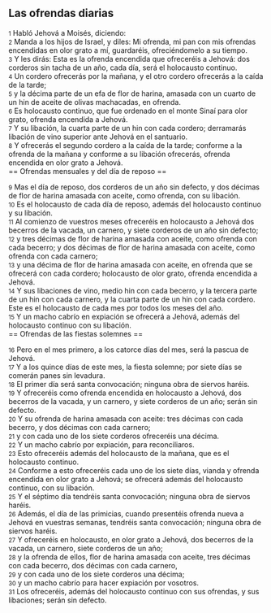 == Las ofrendas diarias ==

{{anchor|1}} <small>1</small> Habló Jehová a Moisés, diciendo:<br>
{{anchor|2}} <small>2</small> Manda a los hijos de Israel, y diles: Mi ofrenda, mi pan con mis ofrendas encendidas en olor grato a mí, guardaréis, ofreciéndomelo a su tiempo.<br>
{{anchor|3}} <small>3</small> Y les dirás: Esta es la ofrenda encendida que ofreceréis a Jehová: dos corderos sin tacha de un año, cada día, será el holocausto continuo.<br>
{{anchor|4}} <small>4</small> Un cordero ofrecerás por la mañana, y el otro cordero ofrecerás a la caída de la tarde;<br>
{{anchor|5}} <small>5</small> y la décima parte de un efa   de flor de harina, amasada con un cuarto de un hin de aceite de olivas machacadas, en ofrenda.<br>
{{anchor|6}} <small>6</small> Es holocausto continuo, que fue ordenado en el monte Sinaí para olor grato, ofrenda encendida a Jehová.<br>
{{anchor|7}} <small>7</small> Y su libación, la cuarta parte de un hin   con cada cordero; derramarás libación de vino superior ante Jehová en el santuario.<br>
{{anchor|8}} <small>8</small> Y ofrecerás el segundo cordero a la caída de la tarde; conforme a la ofrenda de la mañana y conforme a su libación ofrecerás, ofrenda encendida en olor grato a Jehová.<br>
== Ofrendas mensuales y del día de reposo ==

{{anchor|9}} <small>9</small> Mas el día de reposo, dos corderos de un año sin defecto, y dos décimas de flor de harina amasada con aceite, como ofrenda, con su libación.<br>
{{anchor|10}} <small>10</small> Es el holocausto de cada día de reposo, además del holocausto continuo y su libación.<br>
{{anchor|11}} <small>11</small> Al comienzo de vuestros meses ofreceréis en holocausto a Jehová dos becerros de la vacada, un carnero, y siete corderos de un año sin defecto;<br>
{{anchor|12}} <small>12</small> y tres décimas de flor de harina amasada con aceite, como ofrenda con cada becerro; y dos décimas de flor de harina amasada con aceite, como ofrenda con cada carnero;<br>
{{anchor|13}} <small>13</small> y una décima de flor de harina amasada con aceite, en ofrenda que se ofrecerá con cada cordero; holocausto de olor grato, ofrenda encendida a Jehová.<br>
{{anchor|14}} <small>14</small> Y sus libaciones de vino, medio hin   con cada becerro, y la tercera parte de un hin con cada carnero, y la cuarta parte de un hin con cada cordero. Este es el holocausto de cada mes por todos los meses del año.<br>
{{anchor|15}} <small>15</small> Y un macho cabrío en expiación se ofrecerá a Jehová, además del holocausto continuo con su libación.<br>
== Ofrendas de las fiestas solemnes ==

{{anchor|16}} <small>16</small> Pero en el mes primero, a los catorce días del mes, será la pascua de Jehová.<br>
{{anchor|17}} <small>17</small> Y a los quince días de este mes, la fiesta solemne; por siete días se comerán panes sin levadura.<br>
{{anchor|18}} <small>18</small> El primer día será santa convocación; ninguna obra de siervos haréis.<br>
{{anchor|19}} <small>19</small> Y ofreceréis como ofrenda encendida en holocausto a Jehová, dos becerros de la vacada, y un carnero, y siete corderos de un año; serán sin defecto.<br>
{{anchor|20}} <small>20</small> Y su ofrenda de harina amasada con aceite: tres décimas con cada becerro, y dos décimas con cada carnero;<br>
{{anchor|21}} <small>21</small> y con cada uno de los siete corderos ofreceréis una décima.<br>
{{anchor|22}} <small>22</small> Y un macho cabrío por expiación, para reconciliaros.<br>
{{anchor|23}} <small>23</small> Esto ofreceréis además del holocausto de la mañana, que es el holocausto continuo.<br>
{{anchor|24}} <small>24</small> Conforme a esto ofreceréis cada uno de los siete días, vianda y ofrenda encendida en olor grato a Jehová; se ofrecerá además del holocausto continuo, con su libación.<br>
{{anchor|25}} <small>25</small> Y el séptimo día tendréis santa convocación; ninguna obra de siervos haréis.<br>
{{anchor|26}} <small>26</small> Además, el día de las primicias, cuando presentéis ofrenda nueva a Jehová en vuestras semanas, tendréis santa convocación; ninguna obra de siervos haréis.<br>
{{anchor|27}} <small>27</small> Y ofreceréis en holocausto, en olor grato a Jehová, dos becerros de la vacada, un carnero, siete corderos de un año;<br>
{{anchor|28}} <small>28</small> y la ofrenda de ellos, flor de harina amasada con aceite, tres décimas con cada becerro, dos décimas con cada carnero,<br>
{{anchor|29}} <small>29</small> y con cada uno de los siete corderos una décima;<br>
{{anchor|30}} <small>30</small> y un macho cabrío para hacer expiación por vosotros.<br>
{{anchor|31}} <small>31</small> Los ofreceréis, además del holocausto continuo con sus ofrendas, y sus libaciones; serán sin defecto.<br>
